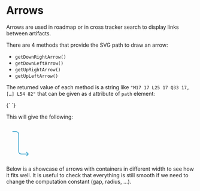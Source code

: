 

<Meta of={Story}/>

# Arrows

Arrows are used in roadmap or in cross tracker search to display links between artifacts.

There are 4 methods that provide the SVG path to draw an arrow:

* `getDownRightArrow()`
* `getDownLeftArrow()`
* `getUpRightArrow()`
* `getUpLeftArrow()`

The returned value of each method is a string like `"M17 17 L25 17 Q33 17, […] L54 82"` that can be given as `d` attribute of `path` element:

<SyntaxHighlighter language="css" copyable={false}>
  {`
    <path
        stroke-width="1.5px"
        stroke-linejoin="round"
        stroke-linecap="round"
        fill="none"
        stroke="#1593c4"
        d="M17 17 L25 17 Q33 17, 33 25 L33 69 Q33 77, 41 77 L59 77 L54 72 M59 77 L54 82" />
  `}
</SyntaxHighlighter>

This will give the following:

<svg height="94" width="76">
    <path stroke-width="1.5px" stroke-linejoin="round" stroke-linecap="round" fill="none" stroke="#1593c4" d="M17 17 L25 17 Q33 17, 33 25 L33 69 Q33 77, 41 77
    L59 77
    L54 72
    M59 77
    L54 82"></path>
</svg>

Below is a showcase of arrows with containers in different width to see how it fits well.
It is useful to check that everything is still smooth if we need to change the computation constant (gap, radius, …).

<Canvas withToolbar={false} of={Story.SvgArrowPath} sourceState="none"></Canvas>
